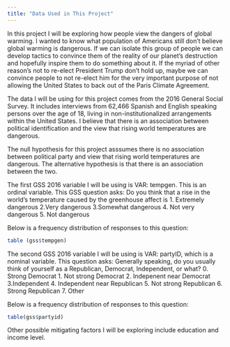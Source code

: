 ```yaml
---
title: "Data Used in This Project"
---
```

In this project I will be exploring how people view the dangers of global warming. I wanted to know what population of Americans still don't believe global warming is dangerous. If we can isolate this group of people we can develop tactics to convince them of the reality of our planet's destruction and hopefully inspire them to do something about it. If the myriad of other reason's not to re-elect President Trump don't hold up, maybe we can convince people to not re-elect him for the very important purpose of not allowing the United States to back out of the Paris Climate Agreement. 

The data I will be using for this project comes from the 2016 General Social Survey. It includes interviews from 62,466 Spanish and English speaking persons over the age of 18, living in non-institutionalized arrangements within the United States. I believe that there is an association between political identification and the view that rising world temperatures are dangerous. 

The null hypothesis for this project asssumes there is no association between political party and view that rising world temperatures are dangerous. The alternative hypothesis is that there is an association between the two. 

The first GSS 2016 variable I will be using is VAR: tempgen. This is an ordinal variable. This GSS question asks: Do you think that a rise in the world's temperature caused by the greenhouse affect is 1. Extremely dangerous 2.Very dangerous 3.Somewhat dangerous 4. Not very dangerous 5. Not dangerous

Below is a frequency distribution of responses to this question:
```r
table (gss$tempgen) 
```

The second GSS 2016 variable I will be using is VAR: partyID, which is a nominal variable. This question asks: Generally speaking, do you usually think of yourself as a Republican, Democrat, Independent, or what? 0. Strong Democrat 1. Not strong Democrat 2. Indepenent near Democrat 3.Independent 4. Independent near Republican 5. Not strong Republican 6. Strong Republican 7. Other

Below is a frequency distribution of responses to this question: 
```r
table(gss$partyid)
```

Other possible mitigating factors I will be exploring include education and income level. 
